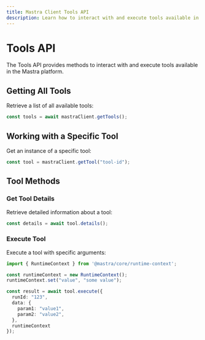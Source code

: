 ```yaml
---
title: Mastra Client Tools API
description: Learn how to interact with and execute tools available in the Mastra platform using the client-js SDK.
---
```


# Tools API

The Tools API provides methods to interact with and execute tools available in the Mastra platform.

## Getting All Tools

Retrieve a list of all available tools:

```typescript
const tools = await mastraClient.getTools();
```

## Working with a Specific Tool

Get an instance of a specific tool:

```typescript
const tool = mastraClient.getTool("tool-id");
```

## Tool Methods

### Get Tool Details

Retrieve detailed information about a tool:

```typescript
const details = await tool.details();
```

### Execute Tool

Execute a tool with specific arguments:

```typescript
import { RuntimeContext } from '@mastra/core/runtime-context';

const runtimeContext = new RuntimeContext();
runtimeContext.set("value", "some value");

const result = await tool.execute({
  runId: "123",
  data: {
    param1: "value1",
    param2: "value2",
  },
  runtimeContext
});
```
